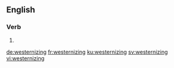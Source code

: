 
==English==

===Verb===
{{head|en|present participle}}

# {{present participle of|westernize|lang=en}}

[[de:westernizing]]
[[fr:westernizing]]
[[ku:westernizing]]
[[sv:westernizing]]
[[vi:westernizing]]